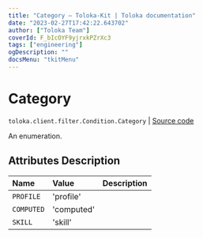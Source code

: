 ```yaml
---
title: "Category — Toloka-Kit | Toloka documentation"
date: "2023-02-27T17:42:22.643702"
author: ["Toloka Team"]
coverId: F_bIcOYF9yjrxkPZrXc3
tags: ["engineering"]
ogDescription: ""
docsMenu: "tkitMenu"
---
```


# Category
`toloka.client.filter.Condition.Category` | [Source code](https://github.com/Toloka/toloka-kit/blob/v1.1.4/src/client/filter.py#L158)

An enumeration.

## Attributes Description

| Name | Value | Description |
| :------| :-----------| :----------| 
`PROFILE`|'profile'|
`COMPUTED`|'computed'|
`SKILL`|'skill'|